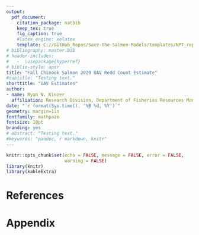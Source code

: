 ```yaml
---
output: 
  pdf_document:
    citation_package: natbib
    keep_tex: true
    fig_caption: true
    #latex_engine: xelatex
    template: C://GitHub_Repos/Save-the-Salmon-Models/templates/NPT_report_template.tex   
# bibliography: master.bib
# header-includes:
#   -  \usepackage{hyperref}
# biblio-style: apsr
title: "Fall Chinook Salmon 2020 UAV Redd Count Estimate"
#subtitle: "Testing text."
shorttitle: "UAV Estimates"
author:
- name: Ryan N. Kinzer
  affiliation: Research Division, Department of Fisheries Resources Management
date: "`r format(Sys.time(), '%B %d, %Y')`"
geometry: margin=1in
fontfamily: mathpazo
fontsize: 10pt
branding: yes
# abstract: "Testing text."
#keywords: "pandoc, r markdown, knitr"
---
```


```r
knitr::opts_chunk$set(echo = FALSE, message = FALSE, error = FALSE,
                      warning = FALSE)
library(knitr)
library(kableExtra)
```

# References

<div id="refs"></div>

# Appendix